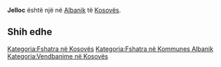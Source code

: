 {{Fshat në 
 | Emri                = Jelloc
 | EmriAlt                = 
 | NAME_SHORT_FORM=      
 | NAME_GENERIC=      
 | NAME_SORT_NAME_RO=      JELLOC
 | FULL_NAME_RO = Jelloc
 | FULL_NAME_ND_RO=Jelloc
 | SORT_NAME_RG=JELLOC
 | FULL_NAME_RG=Jelloc
 | FULL_NAME_ND_RG=Jelloc
 | SRP_NAME_SHORT_FORM=      
 | SRP_NAME_GENERIC=      
 | SRP_NAME_SORT_NAME_RO=      
 | SRP_FULL_NAME_RO = 
 | SRP_FULL_NAME_ND_RO=
 | SRP_SORT_NAME_RG=
 | SRP_FULL_NAME_RG=
 | SRP_FULL_NAME_ND_RG=
 | Emri (Rasa dhanore) = 
 | Figura              = 
 | Shteti              = Kosovo
 | Komuna              = Albanik
 | Kodi postar         = 
 | Sipërfaqja          = 

 | Popullsia           = 

 | Regj. i popullsisë  = 
 | Dend. e popullsisë  = 
 | Faqja zyrtare       = 
 <!--- Koordinatat ----> 
 | Gjerësia            = 42.650833
 | Gjatësia            = 20.669167
 | Lartësia            = 
}}
'''Jelloc''' është një [[]] në [[Albanik]] të [[Kosovës]].

<!-- == Gjeografia == -->
<!-- == Historia == -->
<!-- == Demografia == -->
== Shih edhe ==
{{Komuna Albanik}}
{{Kosovo-Administrata-Cung}}

[[Kategoria:Fshatra në Kosovës]]
[[Kategoria:Fshatra në Kommunes Albanik]]
[[Kategoria:Vendbanime në Kosovës]]